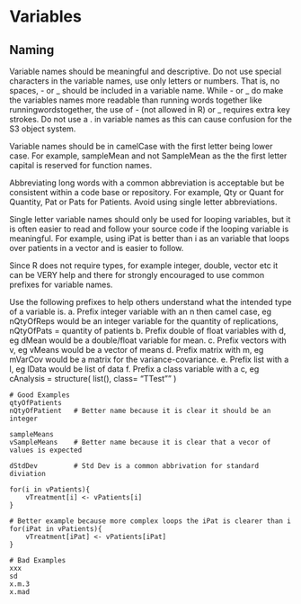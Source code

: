 # Variables

## Naming

Variable names should be meaningful and descriptive.  Do not use special characters in the variable names, use only letters or numbers. That is, no spaces, - or _ should be included in a variable name.  While - or _ do make the variables names more readable than running words together like runningwordstogether, the use of - (not allowed in R) or _ requires extra key strokes.  Do not use a . in variable names as this can cause confusion for the S3 object system.  

Variable names should be in camelCase with the first letter being lower case.  For example, sampleMean and not SampleMean as the the first letter capital is reserved for function names. 

Abbreviating long words with a common abbreviation is acceptable but be consistent within a code base or repository.  For example, Qty or Quant for Quantity, Pat or Pats for Patients.  Avoid using single letter abbreviations.  

Single letter variable names should only be used for looping variables, but it is often easier to read and follow your source code if the looping variable is meaningful.  For example, using iPat is better than i as an variable that loops over patients in a vector and is easier to follow.  

Since R does not require types, for example integer, double, vector etc it can be VERY help and there for strongly encouraged to use common prefixes for variable names. 

Use the following prefixes to help others understand what the intended type of a variable is.
     a.  Prefix integer variable with an n then camel case, eg nQtyOfReps would be an integer variable for the quantity of replications, nQtyOfPats = quantity of patients
     b. Prefix double of float variables with d, eg dMean would be a double/float variable for mean.
     c. Prefix vectors with v, eg vMeans would be a vector of means
     d. Prefix matrix with m, eg mVarCov would be a matrix for the variance-covariance.
     e. Prefix list with a l, eg lData would be list of data
     f. Prefix a class variable with a c, eg cAnalysis = structure( list(), class= "TTest"" )

    # Good Examples
    qtyOfPatients 
    nQtyOfPatient   # Better name because it is clear it should be an integer
    
    sampleMeans  
    vSampleMeans    # Better name because it is clear that a vecor of values is expected
    
    dStdDev         # Std Dev is a common abbrivation for standard diviation
    
    for(i in vPatients){
        vTreatment[i] <- vPatients[i]
    }
    
    # Better example because more complex loops the iPat is clearer than i
    for(iPat in vPatients){
        vTreatment[iPat] <- vPatients[iPat]
    }
    
    # Bad Examples
    xxx
    sd 
    x.m.3   
    x.mad 
